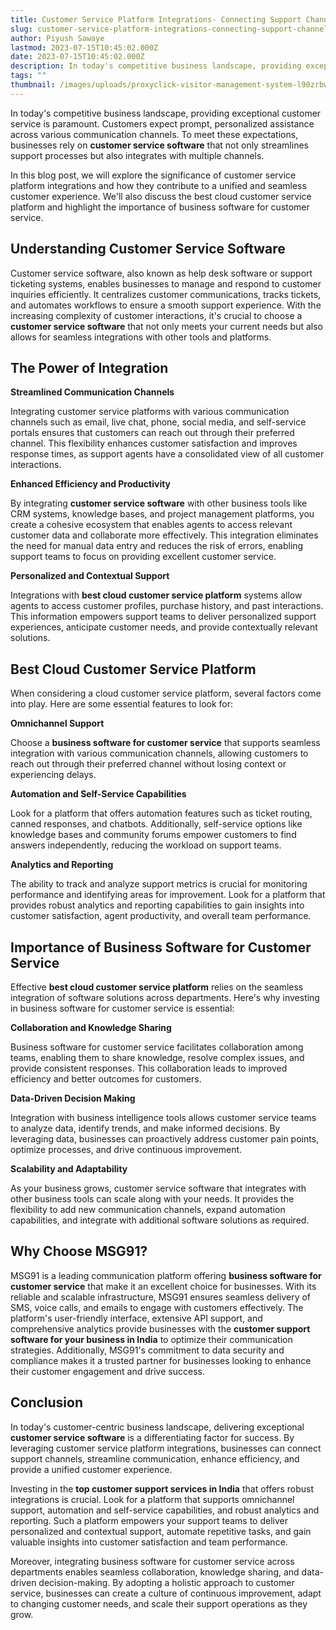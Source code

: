 ```yaml
---
title: Customer Service Platform Integrations- Connecting Support Channels for a Unified Experience
slug: customer-service-platform-integrations-connecting-support-channels-for-a-unified-experience
author: Piyush Sawaye
lastmod: 2023-07-15T10:45:02.000Z
date: 2023-07-15T10:45:02.000Z
description: In today's competitive business landscape, providing exceptional customer service is paramount. Customers expect prompt, personalized assistance across various communication channels. To meet these expectations, businesses rely on **customer service software** that not only streamlines support processes but also integrates with multiple channels.
tags: ""
thumbnail: /images/uploads/proxyclick-visitor-management-system-l90zrbwvcoe-unsplash.jpg
---
```


In today's competitive business landscape, providing exceptional customer service is paramount. Customers expect prompt, personalized assistance across various communication channels. To meet these expectations, businesses rely on **customer service software** that not only streamlines support processes but also integrates with multiple channels.   


In this blog post, we will explore the significance of customer service platform integrations and how they contribute to a unified and seamless customer experience. We'll also discuss the best cloud customer service platform and highlight the importance of business software for customer service.  


**Understanding Customer Service Software**
-------------------------------------------

Customer service software, also known as help desk software or support ticketing systems, enables businesses to manage and respond to customer inquiries efficiently. It centralizes customer communications, tracks tickets, and automates workflows to ensure a smooth support experience. With the increasing complexity of customer interactions, it's crucial to choose a **customer service software** that not only meets your current needs but also allows for seamless integrations with other tools and platforms.  


**The Power of Integration**
----------------------------

**Streamlined Communication Channels**

Integrating customer service platforms with various communication channels such as email, live chat, phone, social media, and self-service portals ensures that customers can reach out through their preferred channel. This flexibility enhances customer satisfaction and improves response times, as support agents have a consolidated view of all customer interactions.  


**Enhanced Efficiency and Productivity**

By integrating **customer service software** with other business tools like CRM systems, knowledge bases, and project management platforms, you create a cohesive ecosystem that enables agents to access relevant customer data and collaborate more effectively. This integration eliminates the need for manual data entry and reduces the risk of errors, enabling support teams to focus on providing excellent customer service.  


**Personalized and Contextual Support**

Integrations with **best cloud customer service platform** systems allow agents to access customer profiles, purchase history, and past interactions. This information empowers support teams to deliver personalized support experiences, anticipate customer needs, and provide contextually relevant solutions.  


Best Cloud Customer Service Platform
------------------------------------

When considering a cloud customer service platform, several factors come into play. Here are some essential features to look for:  


**Omnichannel Support**

Choose a **business software for customer service** that supports seamless integration with various communication channels, allowing customers to reach out through their preferred channel without losing context or experiencing delays.  


**Automation and Self-Service Capabilities**

Look for a platform that offers automation features such as ticket routing, canned responses, and chatbots. Additionally, self-service options like knowledge bases and community forums empower customers to find answers independently, reducing the workload on support teams.  


**Analytics and Reporting**

The ability to track and analyze support metrics is crucial for monitoring performance and identifying areas for improvement. Look for a platform that provides robust analytics and reporting capabilities to gain insights into customer satisfaction, agent productivity, and overall team performance.  


**Importance of Business Software for Customer Service**
--------------------------------------------------------

Effective **best cloud customer service platform** relies on the seamless integration of software solutions across departments. Here's why investing in business software for customer service is essential:  


**Collaboration and Knowledge Sharing**

Business software for customer service facilitates collaboration among teams, enabling them to share knowledge, resolve complex issues, and provide consistent responses. This collaboration leads to improved efficiency and better outcomes for customers.  


**Data-Driven Decision Making**

Integration with business intelligence tools allows customer service teams to analyze data, identify trends, and make informed decisions. By leveraging data, businesses can proactively address customer pain points, optimize processes, and drive continuous improvement.  


**Scalability and Adaptability**

As your business grows, customer service software that integrates with other business tools can scale along with your needs. It provides the flexibility to add new communication channels, expand automation capabilities, and integrate with additional software solutions as required.  


**Why Choose MSG91?**
---------------------

MSG91 is a leading communication platform offering **business software for customer service** that make it an excellent choice for businesses. With its reliable and scalable infrastructure, MSG91 ensures seamless delivery of SMS, voice calls, and emails to engage with customers effectively. The platform's user-friendly interface, extensive API support, and comprehensive analytics provide businesses with the **customer support software for your business in India** to optimize their communication strategies. Additionally, MSG91's commitment to data security and compliance makes it a trusted partner for businesses looking to enhance their customer engagement and drive success.  
  


**Conclusion**
--------------

In today's customer-centric business landscape, delivering exceptional **customer service software** is a differentiating factor for success. By leveraging customer service platform integrations, businesses can connect support channels, streamline communication, enhance efficiency, and provide a unified customer experience.  


Investing in the **top customer support services in India** that offers robust integrations is crucial. Look for a platform that supports omnichannel support, automation and self-service capabilities, and robust analytics and reporting. Such a platform empowers your support teams to deliver personalized and contextual support, automate repetitive tasks, and gain valuable insights into customer satisfaction and team performance.  


Moreover, integrating business software for customer service across departments enables seamless collaboration, knowledge sharing, and data-driven decision-making. By adopting a holistic approach to customer service, businesses can create a culture of continuous improvement, adapt to changing customer needs, and scale their support operations as they grow.

